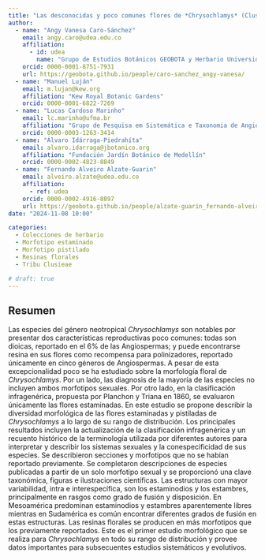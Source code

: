 ```yaml
---
title: "Las desconocidas y poco comunes flores de *Chrysochlamys* (Clusiaceae): implicaciones taxonómicas"
author:
  - name: "Angy Vanesa Caro-Sánchez"
    email: angy.caro@udea.edu.co
    affiliation:
      - id: udea
        name: "Grupo de Estudios Botánicos GEOBOTA y Herbario Universidad de Antioquia HUA, Instituto de Biología, Facultad de Ciencias Exactas y Naturales, Universidad de Antioquia UdeA"
    orcid: 0000-0001-8751-7931
    url: https://geobota.github.io/people/caro-sanchez_angy-vanesa/
  - name: "Manuel Luján"
    email: m.lujan@kew.org
    affiliation: "Kew Royal Botanic Gardens"
    orcid: 0000-0001-6822-7269
  - name: "Lucas Cardoso Marinho"
    email: lc.marinho@ufma.br
    affiliation: "Grupo de Pesquisa em Sistemática e Taxonomia de Angiospermas, Departamento de Biología, Universidade Federal do Maranhão"
    orcid: 0000-0003-1263-3414
  - name: "Álvaro Idárraga-Piedrahíta"
    email: alvaro.idarraga@jbotanico.org
    affiliation: "Fundación Jardín Botánico de Medellín"
    orcid: 0000-0002-4823-8849
  - name: "Fernando Alveiro Alzate-Guarin"
    email: alveiro.alzate@udea.edu.co
    affiliation:
      - ref: udea
    orcid: 0000-0002-4916-8897
    url: https://geobota.github.io/people/alzate-guarin_fernando-alveiro/
date: "2024-11-08 10:00"

categories:
  - Colecciones de herbario
  - Morfotipo estaminado
  - Morfotipo pistilado
  - Resinas florales
  - Tribu Clusieae

# draft: true
---
```


## Resumen

Las especies del género neotropical *Chrysochlamys* son notables por presentar dos características reproductivas poco comunes: todas son dioicas, reportado en el 6% de las Angiospermas; y puede encontrarse resina en sus flores como recompensa para polinizadores, reportado únicamente en cinco géneros de Angiospermas. A pesar de esta excepcionalidad poco se ha estudiado sobre la morfología floral de *Chrysochlamys*. Por un lado, las diagnosis de la mayoría de las especies no incluyen ambos morfotipos sexuales. Por otro lado, en la clasificación infragenérica, propuesta por Planchon y Triana en 1860, se evaluaron únicamente las flores estaminadas. En este estudio se propone describir la diversidad morfológica de las flores estaminadas y pistiladas de *Chrysochlamys* a lo largo de su rango de distribución. Los principales resultados incluyen la actualización de la clasificación infragenérica y un recuento histórico de la terminología utilizada por diferentes autores para interpretar y describir los sistemas sexuales y la conespecificidad de sus especies. Se describieron secciones y morfotipos que no se habían reportado previamente. Se completaron descripciones de especies publicadas a partir de un solo morfotipo sexual y se proporcionó una clave taxonómica, figuras e ilustraciones científicas. Las estructuras con mayor variabilidad, intra e interespecífica, son los estaminodios y los estambres, principalmente en rasgos como grado de fusión y disposición. En Mesoamérica predominan estaminodios y estambres aparentemente libres mientras en Sudamérica es común encontrar diferentes grados de fusión en estas estructuras. Las resinas florales se producen en más morfotipos que los previamente reportados. Este es el primer estudio morfológico que se realiza para *Chrysochlamys* en todo su rango de distribución y provee datos importantes para subsecuentes estudios sistemáticos y evolutivos.

<!-- ## Presentación -->

<!-- PDF -->
<!-- ```{=html} -->
<!-- <object data="presentacion_xii-ccb.pdf" type="application/pdf" width="800" height="540"> -->
<!--     <p>Parece que no tienes un plugin PDF para este navegador. -->
<!--     No pasa nada… puede hacer <a href="presentacion_xii-ccb.pdf">clic aquí  -->
<!--     para descargar el archivo PDF.</a></p> -->
<!-- </object> -->
<!-- ``` -->

<!-- ## Citación -->
